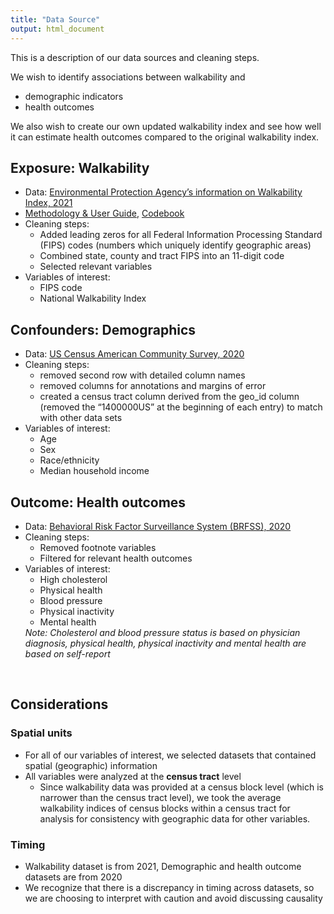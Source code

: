 ```yaml
---
title: "Data Source"
output: html_document
---
```


This is a description of our data sources and cleaning steps.

We wish to identify associations between walkability and 

* demographic indicators 
* health outcomes 

We also wish to create our own updated walkability index and see how well it can estimate health outcomes compared to the original walkability index.


## Exposure: Walkability

* Data: [Environmental Protection Agency's information on Walkability Index, 2021](http://edg.epa.gov/metadata/catalog/search/resource/details.page?uuid=%7B251AFDD9-23A7-4068-9B27-A3048A7E6012%7D)
* [Methodology & User Guide](https://www.epa.gov/sites/default/files/2021-06/documents/national_walkability_index_methodology_and_user_guide_june2021.pdf), [Codebook](https://www.epa.gov/sites/default/files/2021-06/documents/epa_sld_3.0_technicaldocumentationuserguide_may2021.pdf)
* Cleaning steps:
  * Added leading zeros for all Federal Information Processing Standard (FIPS) codes (numbers which uniquely identify geographic areas)
  * Combined state, county and tract FIPS into an 11-digit code
  * Selected relevant variables
* Variables of interest:
  * FIPS code
  * National Walkability Index 
  
## Confounders: Demographics
* Data: [US Census American Community Survey, 2020](https://data.census.gov/table?tid=ACSDP1Y2021.DP05)
* Cleaning steps:
  * removed second row with detailed column names
  * removed columns for annotations and margins of error
  * created a census tract column derived from the geo_id column (removed the "1400000US" at the beginning of each entry) to match with other data sets
* Variables of interest:
  * Age
  * Sex
  * Race/ethnicity
  * Median household income
  
## Outcome: Health outcomes
* Data: [Behavioral Risk Factor Surveillance System (BRFSS), 2020](https://chronicdata.cdc.gov/500-Cities-Places/PLACES-Local-Data-for-Better-Health-Census-Tract-D/cwsq-ngmh/data)
* Cleaning steps:
  * Removed footnote variables
  * Filtered for relevant health outcomes
* Variables of interest:
  * High cholesterol
  * Physical health
  * Blood pressure
  * Physical inactivity
  * Mental health
  
  *Note: Cholesterol and blood pressure status is based on physician diagnosis, physical health, physical inactivity and mental health are based on self-report*

<br>

## Considerations

### Spatial units
* For all of our variables of interest, we selected datasets that contained spatial (geographic) information
* All variables were analyzed at the **census tract** level
  * Since walkability data was provided at a census block level (which is narrower than the census tract level), we took the average walkability indices of census blocks within a census tract for analysis for consistency with geographic data for other variables.
  
### Timing
* Walkability dataset is from 2021, Demographic and health outcome datasets are from 2020
* We recognize that there is a discrepancy in timing across datasets, so we are choosing to interpret with caution and avoid discussing causality

</br>



  
